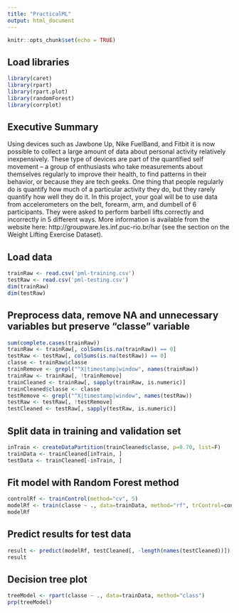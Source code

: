 ```yaml
---
title: "PracticalML"
output: html_document
---
```


```r
knitr::opts_chunk$set(echo = TRUE)
```

## Load libraries

```r
library(caret)
library(rpart)
library(rpart.plot)
library(randomForest)
library(corrplot)
```

## Executive Summary

Using devices such as Jawbone Up, Nike FuelBand, and Fitbit it is now possible to collect a large amount of data about personal activity relatively inexpensively. These type of devices are part of the quantified self movement – a group of enthusiasts who take measurements about themselves regularly to improve their health, to find patterns in their behavior, or because they are tech geeks. One thing that people regularly do is quantify how much of a particular activity they do, but they rarely quantify how well they do it. In this project, your goal will be to use data from accelerometers on the belt, forearm, arm, and dumbell of 6 participants. They were asked to perform barbell lifts correctly and incorrectly in 5 different ways. More information is available from the website here: http://groupware.les.inf.puc-rio.br/har (see the section on the Weight Lifting Exercise Dataset).

## Load data

```r
trainRaw <- read.csv('pml-training.csv')
testRaw <- read.csv('pml-testing.csv')
dim(trainRaw)
dim(testRaw)
```

## Preprocess data, remove NA and unnecessary variables but preserve "classe" variable

```r
sum(complete.cases(trainRaw))
trainRaw <- trainRaw[, colSums(is.na(trainRaw)) == 0] 
testRaw <- testRaw[, colSums(is.na(testRaw)) == 0] 
classe <- trainRaw$classe
trainRemove <- grepl("^X|timestamp|window", names(trainRaw))
trainRaw <- trainRaw[, !trainRemove]
trainCleaned <- trainRaw[, sapply(trainRaw, is.numeric)]
trainCleaned$classe <- classe
testRemove <- grepl("^X|timestamp|window", names(testRaw))
testRaw <- testRaw[, !testRemove]
testCleaned <- testRaw[, sapply(testRaw, is.numeric)]
```

## Split data in training and validation set

```r
inTrain <- createDataPartition(trainCleaned$classe, p=0.70, list=F)
trainData <- trainCleaned[inTrain, ]
testData <- trainCleaned[-inTrain, ]
```

## Fit model with Random Forest method

```r
controlRf <- trainControl(method="cv", 5)
modelRf <- train(classe ~ ., data=trainData, method="rf", trControl=controlRf, sampsize=1000, ntree=5)
modelRf
```

## Predict results for test data

```r
result <- predict(modelRf, testCleaned[, -length(names(testCleaned))])
result
```

## Decision tree plot

```r
treeModel <- rpart(classe ~ ., data=trainData, method="class")
prp(treeModel)
```
